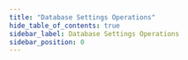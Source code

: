 ```yaml
---
title: "Database Settings Operations"
hide_table_of_contents: true
sidebar_label: Database Settings Operations
sidebar_position: 0
---
```





<LanguageSwitcher supportedLanguages={supportedLanguages} />

<LanguageContent language="csharp">
   <DatabaseSettingsOperationCsharp />
</LanguageContent>

<LanguageContent language="nodejs">
   <DatabaseSettingsOperationNodejs />
</LanguageContent>


<!---
### Studio
- [Database settings view](../../../../studio/database/settings/database-settings#database-settings)

### Operations
- [What are Operations](../../../../client-api/operations/what-are-operations)
- [How to Get Client Configuration](../../../../client-api/operations/maintenance/configuration/get-client-configuration)
- [How to Get Server-Wide Client Configuration](../../../../client-api/operations/server-wide/configuration/get-serverwide-client-configuration)
- [Toggle database state](../../../../client-api/operations/server-wide/toggle-databases-state)


-->